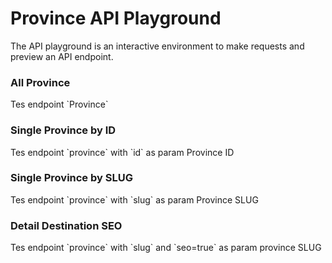 
# Province API Playground

The API playground is an interactive environment to make requests and preview an API endpoint.

### All Province

<ApiPlayground method="GET" endpoint="province">
	Tes endpoint `Province`
</ApiPlayground>

### Single Province by ID

<ApiPlayground method="GET" endpoint="province" param={true} paramName="id">
	Tes endpoint `province` with `id` as param
	<Param name="id" type="number">
		Province ID
	</Param>
</ApiPlayground>

### Single Province by SLUG

<ApiPlayground method="GET" endpoint="province" param={true} paramName="slug">
	Tes endpoint `province` with `slug` as param
	<Param name="slug" type="string">
		Province SLUG
	</Param>
</ApiPlayground>

### Detail Destination SEO

<ApiPlayground method='GET' endpoint='province?seo=true' param={true} paramName='slug'>
  Tes endpoint `province` with `slug` and `seo=true` as param
  <Param name='slug' type='string'>
    province SLUG
  </Param>
</ApiPlayground>